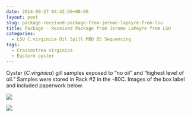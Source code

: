 ```yaml
---
date: 2014-09-27 04:42:50+00:00
layout: post
slug: package-received-package-from-jerome-lapeyre-from-lsu
title: Package - Received Package from Jerome LaPeyre from LSU
categories:
  - LSU C.virginica Oil Spill MBD BS Sequencing
tags:
  - Crassostrea virginica
  - Eastern oyster
---
```


Oyster (_C.virginica_) gill samples exposed to "no oil" and "highest level of oil." Samples were stored in Rack #2 in the -80C. Images of the box label and included paperwork below.

![](https://lh3.googleusercontent.com/-EL-OPyn1ojg/VCXci2JblmI/AAAAAAAAg8k/wy7WsUHOfzs/w1358-h764-no/DSC_0145.JPG)

![](https://lh4.googleusercontent.com/-Rkq3lOf9CyU/VCXaqEltSaI/AAAAAAAAg9g/zNNLnNvekzM/w1358-h764-no/DSC_0143.JPG)
